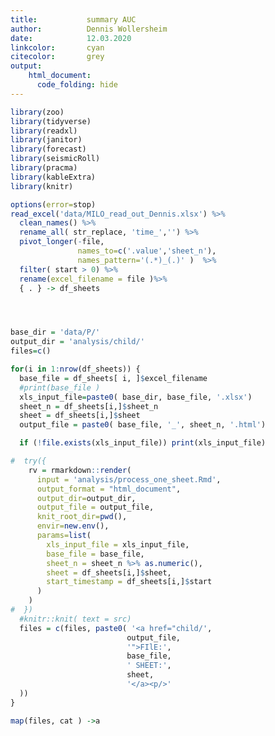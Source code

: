 ```yaml
---
title:           summary AUC
author:          Dennis Wollersheim
date:            12.03.2020
linkcolor:       cyan
citecolor:       grey
output: 
    html_document:
      code_folding: hide
---
```


\tableofcontents

```r

library(zoo)
library(tidyverse)
library(readxl)
library(janitor)
library(forecast)
library(seismicRoll)
library(pracma)
library(kableExtra)
library(knitr)

options(error=stop)
read_excel('data/MILO_read_out_Dennis.xlsx') %>%
  clean_names() %>%
  rename_all( str_replace, 'time_','') %>%
  pivot_longer(-file, 
               names_to=c('.value','sheet_n'),
               names_pattern='(.*)_(.)' )  %>%
  filter( start > 0) %>% 
  rename(excel_filename = file )%>%
  { . } -> df_sheets




base_dir = 'data/P/'
output_dir = 'analysis/child/'
files=c()

for(i in 1:nrow(df_sheets)) {
  base_file = df_sheets[ i, ]$excel_filename
  #print(base_file )
  xls_input_file=paste0( base_dir, base_file, '.xlsx')
  sheet_n = df_sheets[i,]$sheet_n
  sheet = df_sheets[i,]$sheet
  output_file = paste0( base_file, '_', sheet_n, '.html')

  if (!file.exists(xls_input_file)) print(xls_input_file)

#  try({
    rv = rmarkdown::render( 
      input = 'analysis/process_one_sheet.Rmd', 
      output_format = "html_document",
      output_dir=output_dir,
      output_file = output_file, 
      knit_root_dir=pwd(),
      envir=new.env(),
      params=list(
        xls_input_file = xls_input_file,
        base_file = base_file,
        sheet_n = sheet_n %>% as.numeric(),
        sheet = df_sheets[i,]$sheet,
        start_timestamp = df_sheets[i,]$start
      )
    )
#  })
  #knitr::knit( text = src)
  files = c(files, paste0( '<a href="child/',
                          output_file,
                          '">FIlE:',
                          base_file,
                          ' SHEET:',
                          sheet,
                          '</a><p/>'
  ))
}

```

```r
map(files, cat ) ->a

```


